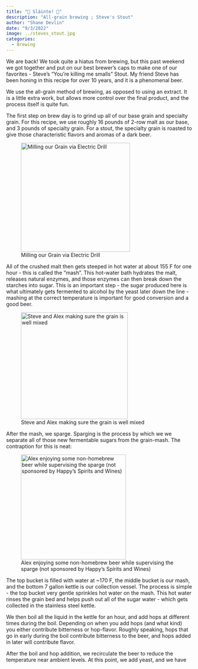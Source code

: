 ```yaml
---
title: "🍺 Sláinte! 🍺"
description: "All-grain brewing ; Steve's Stout"
author: "Shane Devlin"
date: "9/3/2022"
image: ../steves_stout.jpg
categories:
  - Brewing
---
```


We are back! We took quite a hiatus from brewing, but this past weekend we got together and put on our best brewer's caps to make one of our favorites - Steve's "You're killing me smalls" Stout. My friend Steve has been honing in this recipe for over 10 years, and it is a phenomenal beer.

We use the all-grain method of brewing, as opposed to using an extract. It is a little extra work, but allows more control over the final product, and the process itself is quite fun.

The first step on brew day is to grind up all of our base grain and specialty grain. For this recipe, we use roughly 16 pounds of 2-row malt as our base, and 3 pounds of specialty grain. For a stout, the specialty grain is roasted to give those characteristic flavors and aromas of a dark beer.

![Milling our Grain via Electric Drill](../grinding_grain.jpeg){width="295"}

All of the crushed malt then gets steeped in hot water at about 155 F for one hour - this is called the "mash". This hot-water bath hydrates the malt, releases natural enzymes, and those enzymes can then break down the starches into sugar. This is an important step - the sugar produced here is what ultimately gets fermented to alcohol by the yeast later down the line - mashing at the correct temperature is important for good conversion and a good beer.

![Steve and Alex making sure the grain is well mixed](../mash.jpeg){width="289"}

After the mash, we sparge. Sparging is the process by which we we separate all of those new fermentable sugars from the grain-mash. The contraption for this is neat:

![Alex enjoying some non-homebrew beer while supervising the sparge (not sponsored by Happy's Spirits and Wines)](../sparge.jpeg){width="284"}

The top bucket is filled with water at ~170 F, the middle bucket is our mash, and the bottom 7 gallon kettle is our collection vessel. The process is simple - the top bucket very gentle sprinkles hot water on the mash. This hot water rinses the grain bed and helps push out all of the sugar water - which gets collected in the stainless steel kettle.

We then boil all the liquid in the kettle for an hour, and add hops at different times during the boil. Depending on when you add hops (and what kind) you either contribute bitterness or hop-flavor. Roughly speaking, hops that go in early during the boil contribute bitterness to the beer, and hops added in later will contribute flavor.

After the boil and hop addition, we recirculate the beer to reduce the temperature near ambient levels. At this point, we add yeast, and we have 

